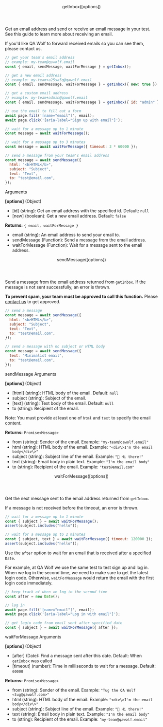 

<Layout>

<Header>getInbox([options])</Header>

Get an email address and send or receive an email message in your test. See <Link href="receive-an-email">this guide</Link> to learn more about receiving an email.

If you'd like QA Wolf to forward received emails so you can see them, please <ExternalLink href="https://slack.qawolf.com">contact us</ExternalLink>.

```js
// get your team's email address
// example: my-team@qawolf.email
const { email, sendMessage, waitForMessage } = getInbox();

// get a new email address
// example: my-team+a25sa5q@qawolf.email
const { email, sendMessage, waitForMessage } = getInbox({ new: true });

// get a custom email address
// example: my-team+admin@qawolf.email
const { email, sendMessage, waitForMessage } = getInbox({ id: "admin" });

// use the email to fill out a form
await page.fill('[name="email"]', email);
await page.click('[aria-label="Sign up with email"]');

// wait for a message up to 1 minute
const message = await waitForMessage();

// wait for a message up to 3 minutes
const message = await waitForMessage({ timeout: 3 * 60000 });

// send a message from your team's email address
const message = await sendMessage({
  html: "<b>HTML</b>",
  subject: "Subject",
  text: "Text",
  to: "test@email.com",
});
```

<SubHeader>Arguments</SubHeader>

**[options]** (Object)

- [id] (string): Get an email address with the specified id. Default: `null`
- [new] (boolean): Get a new email address. Default: `false`

**Returns:** `{ email, waitForMessage }`

- email (string): An email address to send your email to.
- sendMessage (Function): Send a message from the email address.
- waitForMessage (Function): Wait for a message sent to the email address.

<Header>sendMessage([options])</Header>

Send a message from the email address returned from `getInbox`. If the message is not sent successfully, an error is thrown.

**To prevent spam, your team must be approved to call this function.** Please <a href="mailto:hello@qawolf.com">contact us</a> to get approved.

```js
// send a message
const message = await sendMessage({
  html: "<b>HTML</b>",
  subject: "Subject",
  text: "Text",
  to: "test@email.com",
});

// send a message with no subject or HTML body
const message = await sendMessage({
  text: "Minimalist email",
  to: "test@email.com",
});
```

<SubHeader>sendMessage Arguments</SubHeader>

**[options]** (Object)

- [html] (string): HTML body of the email. Default: `null`
- subject (string): Subject of the email.
- [text] (string): Text body of the email. Default: `null`
- to (string): Recipient of the email.

Note: You must provide at least one of `html` and `text` to specify the email content.

**Returns:** `Promise<Message>`

- from (string): Sender of the email. Example: `"my-team@qawolf.email"`
- html (string): HTML body of the email. Example: `"<div\>I'm the email body</div\>"`
- subject (string): Subject line of the email. Example: `"🐺 Hi there!"`
- text (string): Email body in plain text. Example: `"I'm the email body"`
- to (string): Recipient of the email. Example: `"test@email.com"`

<Header>waitForMessage([options])</Header>

Get the next message sent to the email address returned from `getInbox`.

If a message is not received before the timeout, an error is thrown.

```js
// wait for a message up to 1 minute
const { subject } = await waitForMessage();
assert(subject.includes("hello"));

// wait for a message up to 2 minutes
const { subject, text } = await waitForMessage({ timeout: 120000 });
assert(subject.includes("hello"));
```

Use the `after` option to wait for an email that is received after a specified `Date`.

For example, at QA Wolf we use the same test to test sign up and log in. When we log in the second time, we need to make sure to get the latest login code. Otherwise, `waitForMessage` would return the email with the first login code immediately.

```js
// keep track of when we log in the second time
const after = new Date();

// log in
await page.fill('[name="email"]', email);
await page.click('[aria-label="Log in with email"]');

// get login code from email sent after specified date
const { subject } = await waitForMessage({ after });
```

<SubHeader>waitForMessage Arguments</SubHeader>

**[options]** (Object)

- [after] (Date): Find a message sent after this date. Default: When `getInbox` was called
- [timeout] (number): Time in milliseconds to wait for a message. Default: `60000`

**Returns:** `Promise<Message>`

- from (string): Sender of the email. Example: `"Tug the QA Wolf <tug@qawolf.com>"`
- html (string): HTML body of the email. Example: `"<div\>I'm the email body</div\>"`
- subject (string): Subject line of the email. Example: `"🐺 Hi there!"`
- text (string): Email body in plain text. Example: `"I'm the email body"`
- to (string): Recipient of the email. Example: `"my-team@qawolf.email"`

</Layout>
